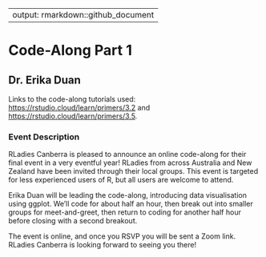 
---
output: rmarkdown::github_document
---

<!-- README.md is generated from README.Rmd. Please edit that file -->

# Code-Along Part 1

## Dr. Erika Duan

Links to the code-along tutorials used: [https://rstudio.cloud/learn/primers/3.2](https://rstudio.cloud/learn/primers/3.2) and [https://rstudio.cloud/learn/primers/3.5](https://rstudio.cloud/learn/primers/3.5).

### Event Description

RLadies Canberra is pleased to announce an online code-along for their final event in a very eventful year! RLadies from across Australia and New Zealand have been invited through their local groups. This event is targeted for less experienced users of R, but all users are welcome to attend.

Erika Duan will be leading the code-along, introducing data visualisation using ggplot. We'll code for about half an hour, then break out into smaller groups for meet-and-greet, then return to coding for another half hour before closing with a second breakout.

The event is online, and once you RSVP you will be sent a Zoom link. RLadies Canberra is looking forward to seeing you there!
